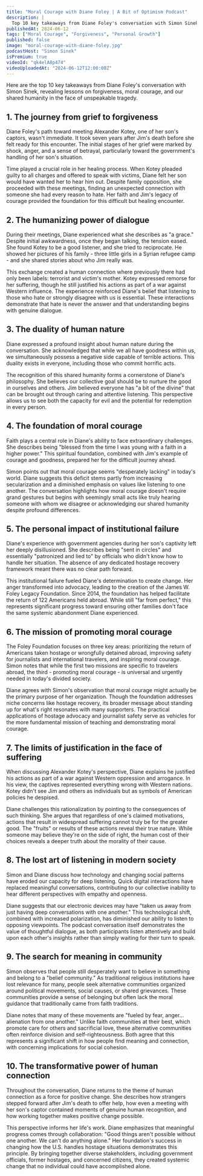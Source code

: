 ```yaml
---
title: "Moral Courage with Diane Foley | A Bit of Optimism Podcast"
description: |
  Top 10 key takeaways from Diane Foley's conversation with Simon Sinek, revealing lessons on forgiveness, moral courage, and our shared humanity in the face of unspeakable tragedy.
publishedAt: 2024-06-12
tags: ["Moral Courage", "Forgiveness", "Personal Growth"]
published: false
image: "moral-courage-with-diane-foley.jpg"
podcastHost: "Simon Sinek"
isPremium: true
videoId: "qk4elA8p474"
videoUploadedAt: "2024-06-12T12:00:00Z"
---
```



<PodcastSummaryPageLayout frontmatter={frontmatter}>

Here are the top 10 key takeaways from Diane Foley's conversation with Simon Sinek, revealing lessons on forgiveness, moral courage, and our shared humanity in the face of unspeakable tragedy.

## 1. The journey from grief to forgiveness

Diane Foley's path toward meeting Alexander Kotey, one of her son's captors, wasn't immediate. It took seven years after Jim's death before she felt ready for this encounter. The initial stages of her grief were marked by shock, anger, and a sense of betrayal, particularly toward the government's handling of her son's situation.

Time played a crucial role in her healing process. When Kotey pleaded guilty to all charges and offered to speak with victims, Diane felt her son would have wanted her to hear him out. Despite family opposition, she proceeded with these meetings, finding an unexpected connection with someone she had every reason to hate. Her faith and Jim's legacy of courage provided the foundation for this difficult but healing encounter.

## 2. The humanizing power of dialogue

During their meetings, Diane experienced what she describes as "a grace." Despite initial awkwardness, once they began talking, the tension eased. She found Kotey to be a good listener, and she tried to reciprocate. He showed her pictures of his family - three little girls in a Syrian refugee camp - and she shared stories about who Jim really was.

This exchange created a human connection where previously there had only been labels: terrorist and victim's mother. Kotey expressed remorse for her suffering, though he still justified his actions as part of a war against Western influence. The experience reinforced Diane's belief that listening to those who hate or strongly disagree with us is essential. These interactions demonstrate that hate is never the answer and that understanding begins with genuine dialogue.

## 3. The duality of human nature

Diane expressed a profound insight about human nature during the conversation. She acknowledged that while we all have goodness within us, we simultaneously possess a negative side capable of terrible actions. This duality exists in everyone, including those who commit horrific acts.

The recognition of this shared humanity forms a cornerstone of Diane's philosophy. She believes our collective goal should be to nurture the good in ourselves and others. Jim believed everyone has "a bit of the divine" that can be brought out through caring and attentive listening. This perspective allows us to see both the capacity for evil and the potential for redemption in every person.

## 4. The foundation of moral courage

Faith plays a central role in Diane's ability to face extraordinary challenges. She describes being "blessed from the time I was young with a faith in a higher power." This spiritual foundation, combined with Jim's example of courage and goodness, prepared her for the difficult journey ahead.

Simon points out that moral courage seems "desperately lacking" in today's world. Diane suggests this deficit stems partly from increasing secularization and a diminished emphasis on values like listening to one another. The conversation highlights how moral courage doesn't require grand gestures but begins with seemingly small acts like truly hearing someone with whom we disagree or acknowledging our shared humanity despite profound differences.

## 5. The personal impact of institutional failure

Diane's experience with government agencies during her son's captivity left her deeply disillusioned. She describes being "sent in circles" and essentially "patronized and lied to" by officials who didn't know how to handle her situation. The absence of any dedicated hostage recovery framework meant there was no clear path forward.

This institutional failure fueled Diane's determination to create change. Her anger transformed into advocacy, leading to the creation of the James W. Foley Legacy Foundation. Since 2014, the foundation has helped facilitate the return of 122 Americans held abroad. While still "far from perfect," this represents significant progress toward ensuring other families don't face the same systemic abandonment Diane experienced.

## 6. The mission of promoting moral courage

The Foley Foundation focuses on three key areas: prioritizing the return of Americans taken hostage or wrongfully detained abroad, improving safety for journalists and international travelers, and inspiring moral courage. Simon notes that while the first two missions are specific to travelers abroad, the third - promoting moral courage - is universal and urgently needed in today's divided society.

Diane agrees with Simon's observation that moral courage might actually be the primary purpose of her organization. Though the foundation addresses niche concerns like hostage recovery, its broader message about standing up for what's right resonates with many supporters. The practical applications of hostage advocacy and journalist safety serve as vehicles for the more fundamental mission of teaching and demonstrating moral courage.

## 7. The limits of justification in the face of suffering

When discussing Alexander Kotey's perspective, Diane explains he justified his actions as part of a war against Western oppression and arrogance. In his view, the captives represented everything wrong with Western nations. Kotey didn't see Jim and others as individuals but as symbols of American policies he despised.

Diane challenges this rationalization by pointing to the consequences of such thinking. She argues that regardless of one's claimed motivations, actions that result in widespread suffering cannot truly be for the greater good. The "fruits" or results of these actions reveal their true nature. While someone may believe they're on the side of right, the human cost of their choices reveals a deeper truth about the morality of their cause.

## 8. The lost art of listening in modern society

Simon and Diane discuss how technology and changing social patterns have eroded our capacity for deep listening. Quick digital interactions have replaced meaningful conversations, contributing to our collective inability to hear different perspectives with empathy and openness.

Diane suggests that our electronic devices may have "taken us away from just having deep conversations with one another." This technological shift, combined with increased polarization, has diminished our ability to listen to opposing viewpoints. The podcast conversation itself demonstrates the value of thoughtful dialogue, as both participants listen attentively and build upon each other's insights rather than simply waiting for their turn to speak.

## 9. The search for meaning in community

Simon observes that people still desperately want to believe in something and belong to a "belief community." As traditional religious institutions have lost relevance for many, people seek alternative communities organized around political movements, social causes, or shared grievances. These communities provide a sense of belonging but often lack the moral guidance that traditionally came from faith traditions.

Diane notes that many of these movements are "fueled by fear, anger... alienation from one another." Unlike faith communities at their best, which promote care for others and sacrificial love, these alternative communities often reinforce division and self-righteousness. Both agree that this represents a significant shift in how people find meaning and connection, with concerning implications for social cohesion.

## 10. The transformative power of human connection

Throughout the conversation, Diane returns to the theme of human connection as a force for positive change. She describes how strangers stepped forward after Jim's death to offer help, how even a meeting with her son's captor contained moments of genuine human recognition, and how working together makes positive change possible.

This perspective informs her life's work. Diane emphasizes that meaningful progress comes through collaboration: "Good things aren't possible without one another. We can't do anything alone." Her foundation's success in changing how the U.S. handles hostage situations demonstrates this principle. By bringing together diverse stakeholders, including government officials, former hostages, and concerned citizens, they created systemic change that no individual could have accomplished alone.

</PodcastSummaryPageLayout>
